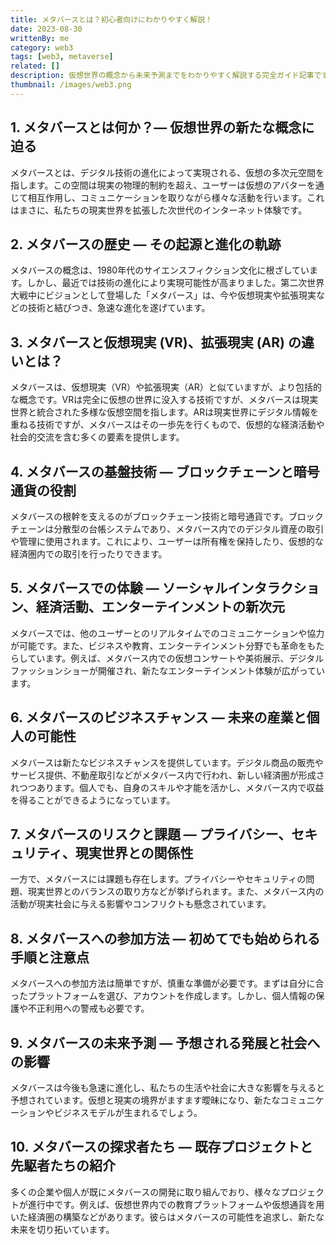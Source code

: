 ```yaml
---
title: メタバースとは？初心者向けにわかりやすく解説！
date: 2023-08-30
writtenBy: me
category: web3
tags: [web3, metaverse]
related: []
description: 仮想世界の概念から未来予測までをわかりやすく解説する完全ガイド記事です。メタバースの定義や歴史、VRやARとの違い、基盤技術としてのブロックチェーン、ビジネスチャンス、そしてリスクや課題についても解説。また、メタバースの参加方法や未来の展望、既存プロジェクトや先駆者の紹介もお伝えします。初めての方でもメタバースの世界を理解できる一読必見の記事です。
thumbnail: /images/web3.png
---
```


## 1. メタバースとは何か？― 仮想世界の新たな概念に迫る

メタバースとは、デジタル技術の進化によって実現される、仮想の多次元空間を指します。この空間は現実の物理的制約を超え、ユーザーは仮想のアバターを通じて相互作用し、コミュニケーションを取りながら様々な活動を行います。これはまさに、私たちの現実世界を拡張した次世代のインターネット体験です。

## 2. メタバースの歴史 ― その起源と進化の軌跡

メタバースの概念は、1980年代のサイエンスフィクション文化に根ざしています。しかし、最近では技術の進化により実現可能性が高まりました。第二次世界大戦中にビジョンとして登場した「メタバース」は、今や仮想現実や拡張現実などの技術と結びつき、急速な進化を遂げています。

## 3. メタバースと仮想現実 (VR)、拡張現実 (AR) の違いとは？

メタバースは、仮想現実（VR）や拡張現実（AR）と似ていますが、より包括的な概念です。VRは完全に仮想の世界に没入する技術ですが、メタバースは現実世界と統合された多様な仮想空間を指します。ARは現実世界にデジタル情報を重ねる技術ですが、メタバースはその一歩先を行くもので、仮想的な経済活動や社会的交流を含む多くの要素を提供します。

## 4. メタバースの基盤技術 ― ブロックチェーンと暗号通貨の役割

メタバースの根幹を支えるのがブロックチェーン技術と暗号通貨です。ブロックチェーンは分散型の台帳システムであり、メタバース内でのデジタル資産の取引や管理に使用されます。これにより、ユーザーは所有権を保持したり、仮想的な経済圏内での取引を行ったりできます。

## 5. メタバースでの体験 ― ソーシャルインタラクション、経済活動、エンターテインメントの新次元

メタバースでは、他のユーザーとのリアルタイムでのコミュニケーションや協力が可能です。また、ビジネスや教育、エンターテインメント分野でも革命をもたらしています。例えば、メタバース内での仮想コンサートや美術展示、デジタルファッションショーが開催され、新たなエンターテインメント体験が広がっています。

## 6. メタバースのビジネスチャンス ― 未来の産業と個人の可能性

メタバースは新たなビジネスチャンスを提供しています。デジタル商品の販売やサービス提供、不動産取引などがメタバース内で行われ、新しい経済圏が形成されつつあります。個人でも、自身のスキルや才能を活かし、メタバース内で収益を得ることができるようになっています。

## 7. メタバースのリスクと課題 ― プライバシー、セキュリティ、現実世界との関係性

一方で、メタバースには課題も存在します。プライバシーやセキュリティの問題、現実世界とのバランスの取り方などが挙げられます。また、メタバース内の活動が現実社会に与える影響やコンフリクトも懸念されています。

## 8. メタバースへの参加方法 ― 初めてでも始められる手順と注意点

メタバースへの参加方法は簡単ですが、慎重な準備が必要です。まずは自分に合ったプラットフォームを選び、アカウントを作成します。しかし、個人情報の保護や不正利用への警戒も必要です。

## 9. メタバースの未来予測 ― 予想される発展と社会への影響

メタバースは今後も急速に進化し、私たちの生活や社会に大きな影響を与えると予想されています。仮想と現実の境界がますます曖昧になり、新たなコミュニケーションやビジネスモデルが生まれるでしょう。

## 10. メタバースの探求者たち ― 既存プロジェクトと先駆者たちの紹介

多くの企業や個人が既にメタバースの開発に取り組んでおり、様々なプロジェクトが進行中です。例えば、仮想世界内での教育プラットフォームや仮想通貨を用いた経済圏の構築などがあります。彼らはメタバースの可能性を追求し、新たな未来を切り拓いています。
